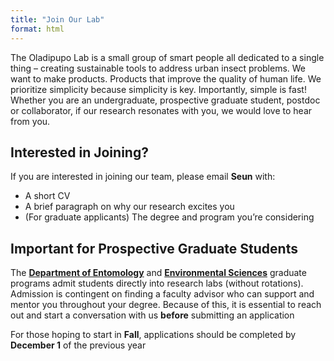 ```yaml
---
title: "Join Our Lab"
format: html
---
```


The Oladipupo Lab is a small group of smart people all dedicated to a single thing – creating sustainable tools to address urban insect problems. We want to make products. Products that improve the quality of human life. We prioritize simplicity because simplicity is key. Importantly, simple is fast! Whether you are an undergraduate, prospective graduate student, postdoc or collaborator, if our research resonates with you, we would love to hear from you.


## Interested in Joining?

If you are interested in joining our team, please email **Seun** with:

- A short CV
- A brief paragraph on why our research excites you
- (For graduate applicants) The degree and program you’re considering

## Important for Prospective Graduate Students

The [**Department of Entomology**](https://entomology.osu.edu/home) and [**Environmental Sciences**](https://esgp.osu.edu/) graduate programs admit students directly into research labs (without rotations). Admission is contingent on finding a faculty advisor who can support and mentor you throughout your degree. Because of this, it is essential to reach out and start a conversation with us **before** submitting an application

For those hoping to start in **Fall**, applications should be completed by **December 1** of the previous year









